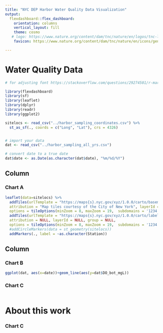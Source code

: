 ---
title: "NYC DEP Harbor Water Quality Data Visualization"
output: 
  flexdashboard::flex_dashboard:
    orientation: columns
    vertical_layout: fill
    theme: cosmo
   # logo: https://www.nature.org/content/dam/tnc/nature/en/logos/tnc-logo-white.svg
    favicon: https://www.nature.org/content/dam/tnc/nature/en/icons/general-icons/icon_nature_favicon.ico

---

Water Quality Data
===================================== 


```{r setup, include=FALSE}
# for adjusting font https://stackoverflow.com/questions/29274501/r-markdown-changing-font-size-and-font-type-in-html-output

library(flexdashboard)
library(sf)
library(leaflet)
library(dplyr)
library(readr)
library(ggplot2)

sitelocs <- read_csv("../harbor_sampling_coordinates.csv") %>% 
  st_as_sf(., coords = c("Long", "Lat"), crs = 4326)


# import your data 
dat <- read_csv("../harbor_sampling_all_yrs.csv")

# convert date to a true date 
dat$date <- as.Date(as.character(dat$date), "%m/%d/%Y")
```

Column {data-width=300}
-----------------------------------------------------------------------

### Chart A

```{r}
leaflet(data=sitelocs) %>% 
  addTiles(urlTemplate = "https://maps{s}.nyc.gov/xyz/1.0.0/carto/basemap/{z}/{x}/{y}.jpg",
  attribution = "Map tiles courtesy of the City of New York", layerId = NULL, group = NULL,
  options = tileOptions(minZoom = 8, maxZoom = 19,  subdomains = '1234',)) %>%
  addTiles(urlTemplate = "https://maps{s}.nyc.gov/xyz/1.0.0/carto/label/{z}/{x}/{y}.png8",
  attribution = NULL, layerId = NULL, group = NULL,
  options = tileOptions(minZoom = 8, maxZoom = 19,  subdomains = '1234',)) %>%
  #addCircleMarkers(data = st_geometry(sitelocs))
  addMarkers(., label = ~as.character(Station))

```

Column {data-width=350}
-----------------------------------------------------------------------

### Chart B

```{r}
ggplot(dat, aes(x=date))+geom_line(aes(y=dat$DO_bot_mgL))

```

### Chart C

```{r}

```

About this work
=====================================

### Chart C

```{r}

```
